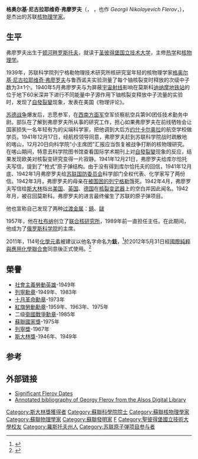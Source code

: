 {{noteTA
|G1=物理學
}}
{{全局僻字|𨭎|釒喜}}
{{全局僻字|𨨏|釒波}}
{{CJK-New-Char|2B4E7|28B4E|28A0F|ver=B}}
{{Infobox Scientist
 |name              =格奥尔基·尼古拉耶维奇·弗廖罗夫
 |box_width         =
 |image             = RUSMARKA-1660.jpg
 |image_width       =
 |caption           =格奥尔基·尼古拉耶维奇·弗廖罗夫
 |birth_date        =1913年3月2日
 |birth_place       =[[顿河畔罗斯托夫|顿河畔罗斯托夫]]
 |death_date        =1990年11月19日
 |death_place       ={{USSR}}[[莫斯科|莫斯科]]
 |residence         =
 |citizenship       = [[苏联|苏联]]
 |nationality       =[[蘇聯|蘇聯]]
 |ethnicity         =
 |fields             =[[热学|热学]]和[[核物理学|核物理学]]
 |work_institutions =[[联合核研究所|联合核研究所]]
 |alma_mater        =[[圣彼得堡国立技术大学|圣彼得堡国立技术大学]]
 |doctoral_advisor  =
 |doctoral_students =
 |known_for         =[[苏联原子弹项目|苏联原子弹项目]]
 |author_abbrev_bot =
 |author_abbrev_zoo =
 |influences        =
 |influenced        =
 |prizes            =
{{{!}} style="background: transparent"
{{!}} {{社会主义劳动英雄|1949}}
{{!}}}
{{{!}} style="background: transparent"
{{!}} {{列宁勋章}} {{!!}} {{列宁勋章}} {{!!}} {{十月革命勋章|1973}} {{!!}} {{二级卫国战争勋章|1985}}
{{!}}-
{{!}} {{劳动红旗勋章}} {{!!}} {{劳动红旗勋章}} {{!!}} {{劳动红旗勋章}} {{!!}} {{红星勋章}}
{{!}}}
{{{!}} style="background: transparent"
{{!}} {{列宁奖|1967}} {{!!}} {{苏联国家奖|1946}} {{!!}} {{苏联国家奖|1949}} {{!!}} {{苏联国家奖|1975}}
{{!}}}
 |footnotes         =
 |signature         = }}
'''格奥尔基·尼古拉耶维奇·弗廖罗夫'''（{{lang-ru|'''Гео́ргий Никола́евич Флёров'''}}， {{lang-en|Georgy Nikolayevich Flyorov}}，也作 ''Georgii Nikolayevich Flerov''，{{bd|1913年|3月2日|1990年|11月19日|catIdx=Флёров}}），是杰出的苏联[[核物理学|核物理学家]]。
==生平==
弗廖罗夫出生于[[顿河畔罗斯托夫|顿河畔罗斯托夫]]，就读于[[圣彼得堡国立技术大学|圣彼得堡国立技术大学]]，主修[[热学|热学]]和[[核物理学|核物理学]]。

1939年，苏联科学院列宁格勒物理技术研究所核研究室年轻的核物理学家[[格奥尔基·尼古拉耶维奇·弗廖罗夫|格奥尔基·尼古拉耶维奇·弗廖罗夫]]与鲁西诺夫实验测量了每个铀核裂变时释放的次级中子数为3±1个。1940年5月弗廖罗夫与{{tsl|en|Konstantin Petrzhak|康斯坦丁·彼得扎克}}为屏蔽[[宇宙射线|宇宙射线]]影响在莫斯科[[迪納摩站_(莫斯科地鐵)|迪纳摩地铁站]]的位于地下60米深井下进行不同能量中子源作用下铀核裂变释放中子流量的实验时，发现了[[自發裂變|自發裂變]]现象，发表在美国《物理评论》。

[[苏德战争|苏德战争]]爆发后，志愿参军，在[[西南方面军|西南方面军]]空军侦察航空兵第90团任技术勤务中尉。部队在了解到弗廖罗夫所从事的研究工作，担心如果弗廖罗夫在前线牺牲会让国家损失一名年轻有为的尖端科学家，把他调到大后方[[约什卡尔奥拉|约什卡尔奥拉]]的航空学校做学员。1941年12月17日，经航校领导同意，弗廖罗夫赶到苏联科学院战时疏散地的喀山，12月20日向科学院“小主席团”汇报应当恢复被战争打断的核物理研究。在喀山期间，特意去科学院图书馆查看国际学术期刊上对[[自發裂變|自發裂變]]现象的反应，结果发现欧美对核裂变研究变得一片寂静。1941年12月21日，弗廖罗夫给库尔恰托夫写信，提到了“枪式”原子弹结构。由于没有得到库尔恰托夫的回信，1941年12月底、1942年1月弗廖罗夫给[[苏联国防委员会|苏联国防委员会]]科学部门全权代表、化学家{{tsl|ru|Кафтанов, Сергей Васильевич|谢尔盖·瓦西里耶维奇·卡夫塔诺夫}}写了两份信。1942年3月，弗廖罗夫的母亲在[[列寧格勒圍城戰|被围困的列宁格勒]]饿死。1942年4月，弗廖罗夫写信给[[斯大林|斯大林]]指出[[美国|美国]]、[[英国|英国]]、[[德国|德国]]在[[核裂变|核裂变]][[核武器|武器]]上的空白并因此闻名。1942年月，被召回莫斯科。弗廖罗夫的进言最终催生了苏联的原子弹项目。

他也宣称自己发现了两种[[过渡金属|过渡金属]]：[[𨭎|𨭎]]、[[𨨏|𨨏]]

1957年，他在[[杜布纳|杜布纳]]创立了[[联合核研究所|联合核研究所]]，1989年前一直担任主任。在此期间，他成为了[[俄罗斯科学院|俄罗斯科学院]]的主席。

2011年，114号[[化學元素|化學元素]]被建议以他名字命名为'''[[鈇|鈇]]'''，<ref>{{cite news|last=Brown|first=Mark|title=Two Ultraheavy Elements Added to Periodic Table|url=http://www.wired.com/wiredscience/2011/06/new-heavy-elements/|accessdate=6 June 2011|newspaper=Wired|date=6 June 2011|archive-date=2014-01-05|archive-url=https://web.archive.org/web/20140105072033/http://www.wired.com/wiredscience/2011/06/new-heavy-elements/|dead-url=no}}</ref>於2012年5月31日經[[國際純粹與應用化學聯合會|國際純粹與應用化學聯合會]]同意後正式使用。<ref name="Lv">{{cite web
 |url          = http://www.iupac.org/news/news-detail/article/element-114-is-named-flerovium-and-element-116-is-named-livermorium.html
 |title        = Element 114 is Named Flerovium and Element 116 is Named Livermorium
 |author       = 
 |date         = 2012-05-31
 |publisher    = [[IUPAC|IUPAC]]
 |accessdate   = 2012-05-31
 |language     = en
 |archive-date = 2012-06-02
 |archive-url  = https://web.archive.org/web/20120602010328/http://www.iupac.org/news/news-detail/article/element-114-is-named-flerovium-and-element-116-is-named-livermorium.html
 |dead-url     = yes
}}</ref>

==榮譽==
*[[社會主義勞動英雄|社會主義勞動英雄]]-1949年
*[[列寧勳章|列寧勳章]]-1949年、1983年
*[[十月革命勳章|十月革命勳章]]-1973年
*[[紅旗勞動勳章|紅旗勞動勳章]]-1959年、1963年、1975年
*二级[[衛國戰爭勳章|衛國戰爭勳章]]-1985年
*[[蘇聯國家獎|蘇聯國家獎]]-1975年
*[[列寧獎|列寧獎]]-1967年
*[[斯大林獎|斯大林獎]]-1946年、1949年

==参考==
{{reflist}}

==外部链接==
*[https://web.archive.org/web/20050222174029/http://159.93.28.88/flnr/flerov/dates.html Significant Flerov Dates ]
*[https://web.archive.org/web/20060828140838/http://alsos.wlu.edu/qsearch.aspx?browse=people%2FFlerov%2C+Georgi Annotated bibliography of Georgy Flerov from the Alsos Digital Library]

{{Authority control}}
{{DEFAULTSORT:Flyorov, Georgy}}
[[Category:斯大林獎獲得者|Category:斯大林獎獲得者]]
[[Category:蘇聯科學院院士|Category:蘇聯科學院院士]]
[[Category:蘇聯核物理學家|Category:蘇聯核物理學家]]
[[Category:蘇聯物理學家|Category:蘇聯物理學家]]
[[Category:蘇聯發明家|Category:蘇聯發明家]]
[[Category:化學元素發現者|F]]
[[Category:聖彼得堡國立技術大學校友|Category:聖彼得堡國立技術大學校友]]
[[Category:羅斯托夫州人|Category:羅斯托夫州人]]
[[Category:苏联原子弹项目参与者|Category:苏联原子弹项目参与者]]